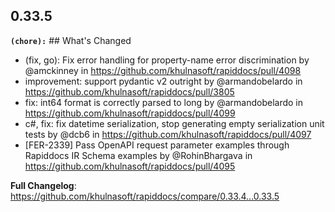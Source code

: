 ## 0.33.5
**`(chore):`** ## What's Changed
* (fix, go): Fix error handling for property-name error discrimination by @amckinney in https://github.com/khulnasoft/rapiddocs/pull/4098
* improvement: support pydantic v2 outright by @armandobelardo in https://github.com/khulnasoft/rapiddocs/pull/3805
* fix: int64 format is correctly parsed to long by @armandobelardo in https://github.com/khulnasoft/rapiddocs/pull/4099
* c#, fix: fix datetime serialization, stop generating empty serialization unit tests by @dcb6 in https://github.com/khulnasoft/rapiddocs/pull/4097
* [FER-2339] Pass OpenAPI request parameter examples through Rapiddocs IR Schema examples by @RohinBhargava in https://github.com/khulnasoft/rapiddocs/pull/4095


**Full Changelog**: https://github.com/khulnasoft/rapiddocs/compare/0.33.4...0.33.5

